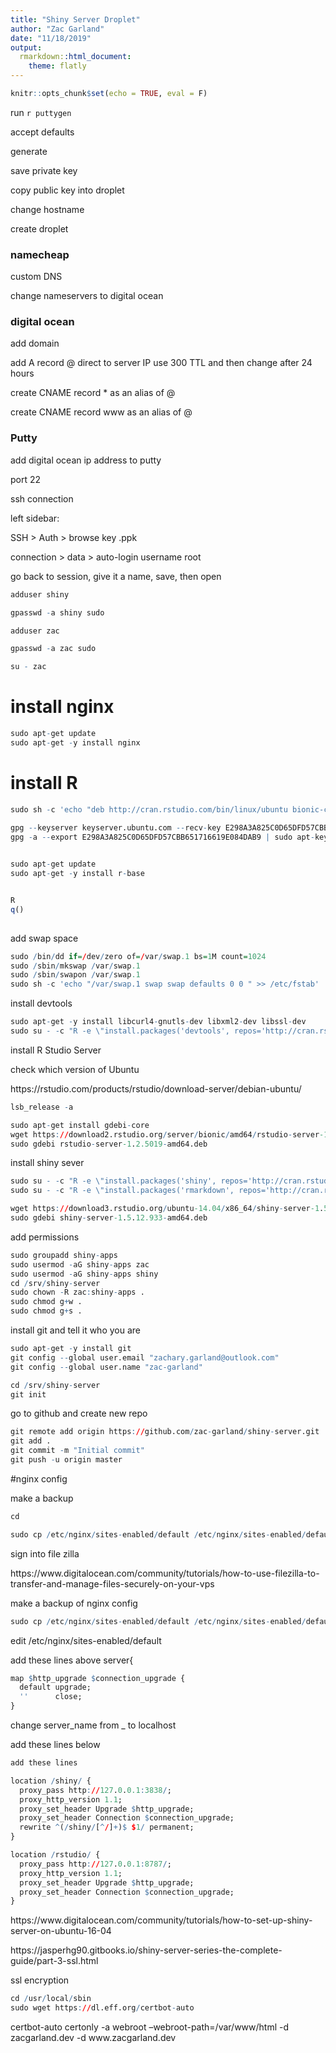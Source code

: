 ```yaml
---
title: "Shiny Server Droplet"
author: "Zac Garland"
date: "11/18/2019"
output:
  rmarkdown::html_document:
    theme: flatly
---
```


```r
knitr::opts_chunk$set(echo = TRUE, eval = F)
```

run `r puttygen`

accept defaults

generate


save private key

copy public key into droplet

change hostname

create droplet

### namecheap

custom DNS

change nameservers to digital ocean

### digital ocean

add domain


add A record @ direct to server IP
use 300 TTL and then change after 24 hours

create CNAME record * as an alias of @

create CNAME record www as an alias of @

### Putty

add digital ocean ip address to putty

port 22 

ssh connection

left sidebar: 

SSH > Auth > browse key .ppk

connection > data > auto-login username root

go back to session, give it a name, save, then open

```r
adduser shiny

gpasswd -a shiny sudo

adduser zac

gpasswd -a zac sudo

su - zac

```




# install nginx

```r
sudo apt-get update
sudo apt-get -y install nginx
```


# install R

```r
sudo sh -c 'echo "deb http://cran.rstudio.com/bin/linux/ubuntu bionic-cran35/" >> /etc/apt/sources.list'

gpg --keyserver keyserver.ubuntu.com --recv-key E298A3A825C0D65DFD57CBB651716619E084DAB9
gpg -a --export E298A3A825C0D65DFD57CBB651716619E084DAB9 | sudo apt-key add -

  
sudo apt-get update
sudo apt-get -y install r-base  


R
q()
  
```


add swap space

```r
sudo /bin/dd if=/dev/zero of=/var/swap.1 bs=1M count=1024
sudo /sbin/mkswap /var/swap.1
sudo /sbin/swapon /var/swap.1
sudo sh -c 'echo "/var/swap.1 swap swap defaults 0 0 " >> /etc/fstab'
```


install devtools

```r
sudo apt-get -y install libcurl4-gnutls-dev libxml2-dev libssl-dev
sudo su - -c "R -e \"install.packages('devtools', repos='http://cran.rstudio.com/')\""
```



install R Studio Server

check which version of Ubuntu

https://rstudio.com/products/rstudio/download-server/debian-ubuntu/

```r

lsb_release -a

```


```r
sudo apt-get install gdebi-core
wget https://download2.rstudio.org/server/bionic/amd64/rstudio-server-1.2.5019-amd64.deb
sudo gdebi rstudio-server-1.2.5019-amd64.deb
```



install shiny sever

```r
sudo su - -c "R -e \"install.packages('shiny', repos='http://cran.rstudio.com/')\""
sudo su - -c "R -e \"install.packages('rmarkdown', repos='http://cran.rstudio.com/')\""

wget https://download3.rstudio.org/ubuntu-14.04/x86_64/shiny-server-1.5.12.933-amd64.deb
sudo gdebi shiny-server-1.5.12.933-amd64.deb
```


add permissions

```r
sudo groupadd shiny-apps
sudo usermod -aG shiny-apps zac
sudo usermod -aG shiny-apps shiny
cd /srv/shiny-server
sudo chown -R zac:shiny-apps .
sudo chmod g+w .
sudo chmod g+s .
```



install git and tell it who you are

```r
sudo apt-get -y install git
git config --global user.email "zachary.garland@outlook.com"
git config --global user.name "zac-garland"

cd /srv/shiny-server
git init


```



go to github and create new repo


```r
git remote add origin https://github.com/zac-garland/shiny-server.git
git add .
git commit -m "Initial commit"
git push -u origin master
```




#nginx config

make a backup
```r
cd

sudo cp /etc/nginx/sites-enabled/default /etc/nginx/sites-enabled/default-backup
```


sign into file zilla

https://www.digitalocean.com/community/tutorials/how-to-use-filezilla-to-transfer-and-manage-files-securely-on-your-vps

make a backup of nginx config

```r

sudo cp /etc/nginx/sites-enabled/default /etc/nginx/sites-enabled/default-backup


```



edit /etc/nginx/sites-enabled/default

add these lines above server{


```r
map $http_upgrade $connection_upgrade {
  default upgrade;
  ''      close;
}
```

change server_name from _ to localhost

add these lines below
```r

add these lines

location /shiny/ {
  proxy_pass http://127.0.0.1:3838/;
  proxy_http_version 1.1;
  proxy_set_header Upgrade $http_upgrade;
  proxy_set_header Connection $connection_upgrade;
  rewrite ^(/shiny/[^/]+)$ $1/ permanent;
}

location /rstudio/ {
  proxy_pass http://127.0.0.1:8787/;
  proxy_http_version 1.1;
  proxy_set_header Upgrade $http_upgrade;
  proxy_set_header Connection $connection_upgrade;
}
```

https://www.digitalocean.com/community/tutorials/how-to-set-up-shiny-server-on-ubuntu-16-04

https://jasperhg90.gitbooks.io/shiny-server-series-the-complete-guide/part-3-ssl.html

ssl encryption

```r
cd /usr/local/sbin
sudo wget https://dl.eff.org/certbot-auto


```



certbot-auto certonly -a webroot --webroot-path=/var/www/html -d zacgarland.dev -d www.zacgarland.dev

